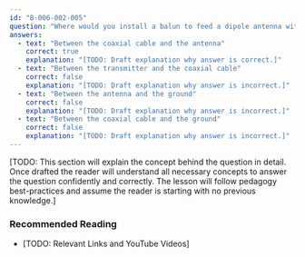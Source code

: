 ```yaml
---
id: "B-006-002-005"
question: "Where would you install a balun to feed a dipole antenna with 50-ohm coaxial cable?"
answers:
  - text: "Between the coaxial cable and the antenna"
    correct: true
    explanation: "[TODO: Draft explanation why answer is correct.]"
  - text: "Between the transmitter and the coaxial cable"
    correct: false
    explanation: "[TODO: Draft explanation why answer is incorrect.]"
  - text: "Between the antenna and the ground"
    correct: false
    explanation: "[TODO: Draft explanation why answer is incorrect.]"
  - text: "Between the coaxial cable and the ground"
    correct: false
    explanation: "[TODO: Draft explanation why answer is incorrect.]"
---
```


[TODO: This section will explain the concept behind the question in detail. Once drafted the reader will understand all necessary concepts to answer the question confidently and correctly. The lesson will follow pedagogy best-practices and assume the reader is starting with no previous knowledge.]

### Recommended Reading

- [TODO: Relevant Links and YouTube Videos]

